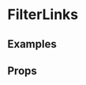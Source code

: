 
<Meta title="Pattern Library|Structure/Filter Links" component={FilterLinks} />

# FilterLinks
 


## Examples

<Preview>
    <Story name="Normal">
        <FilterLinks
            links={[
                {
                    url: "#",
                    label: "Example link"
                },
                {
                    url: "#",
                    label: "Where to stream"
                },
                {
                    url: "#",
                    label: "Where to begin"
                },
                {
                    url: "#",
                    label: "Five Things"
                }
            ]}
        />
    </Story>
</Preview>

## Props 

<Props of={FilterLinks} />